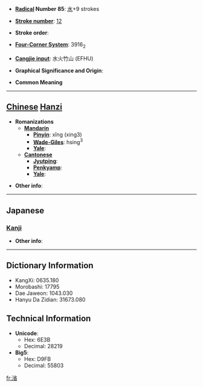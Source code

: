 * '''[[Wiktionary:Chinese radical index| Radical]] Number 85''': [[Wiktionary:Chinese radical index 水|水]]+9 strokes

* '''[[Wiktionary:Chinese total strokes index|Stroke number]]''': [[Wiktionary:Chinese total strokes index 12|12]]

* '''Stroke order''': 

* '''[[Wiktionary:Chinese four corner index|Four-Corner System]]''': 3916<sub>2</sub>

* '''[[Wiktionary:Chinese Cangjie index|Cangjie input]]''': 水火竹山 (EFHU)

* '''Graphical Significance and Origin''': 

* '''Common Meaning'''

----

== [[Chinese]] [[Hanzi]] ==

* '''Romanizations'''
** '''[[Mandarin]]'''
*** '''[[Pinyin]]''': xǐng (xing3)
*** '''[[Wade-Giles]]''': hsing<sup>3</sup>
*** '''[[Yale]]''': 
** '''[[Cantonese]]'''
*** '''[[Jyutping]]''':
*** '''[[Penkyamp]]''': 
*** '''[[Yale]]''': 

* '''Other info''': 

----

==Japanese==
===[[Kanji]]===
{{kanji|on readings=[[せい]] (sei), [[しょう]] (shō)|kun readings=}}

* '''Other info''':  

----

== Dictionary Information ==

* KangXi: 0635.180
* Morobashi: 17795
* Dae Jaweon: 1043.030
* Hanyu Da Zidian: 31673.080

== Technical Information ==

* '''Unicode''':
** Hex: 6E3B
** Decimal: 28219
* '''Big5''':
** Hex: D9FB
** Decimal: 55803

[[fr:渻]]